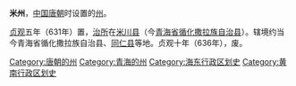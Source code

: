 '''米州'''，[[中国|中国]][[唐朝|唐朝]]时设置的[[州|州]]。

[[貞觀_(唐朝)|贞观]]五年（631年）置，[[治所|治所]]在[[米川县|米川县]]（今[[青海省|青海省]][[循化撒拉族自治县|循化撒拉族自治县]]）。辖境约当今青海省循化撒拉族自治县、[[同仁县|同仁县]]等地。贞观十年（636年），废。 

{{唐朝行政区划小作品}}
{{DEFAULTSORT:M}}
[[Category:唐朝的州|Category:唐朝的州]]
[[Category:青海的州|Category:青海的州]]
[[Category:海东行政区划史|Category:海东行政区划史]]
[[Category:黄南行政区划史|Category:黄南行政区划史]]